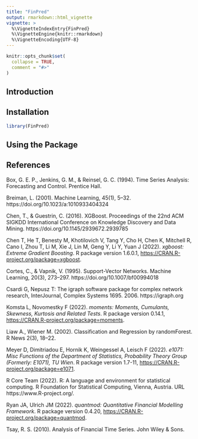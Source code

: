 ```yaml
---
title: "FinPred"
output: rmarkdown::html_vignette
vignette: >
  %\VignetteIndexEntry{FinPred}
  %\VignetteEngine{knitr::rmarkdown}
  %\VignetteEncoding{UTF-8}
---
```


```r
knitr::opts_chunk$set(
  collapse = TRUE,
  comment = "#>"
)
```

## Introduction


## Installation

```r
library(FinPred)
```


## Using the Package


## References
Box, G. E. P., Jenkins, G. M., & Reinsel, G. C. (1994). Time Series Analysis: Forecasting and Control. Prentice Hall. 

Breiman, L. (2001). Machine Learning, 45(1), 5–32. https://doi.org/10.1023/a:1010933404324 

Chen, T., & Guestrin, C. (2016). XGBoost. Proceedings of the 22nd ACM SIGKDD International Conference on Knowledge Discovery and Data Mining. https://doi.org/10.1145/2939672.2939785 

Chen T, He T, Benesty M, Khotilovich V, Tang Y, Cho H, Chen K, Mitchell R, Cano I,
  Zhou T, Li M, Xie J, Lin M, Geng Y, Li Y, Yuan J (2022). _xgboost: Extreme
  Gradient Boosting_. R package version 1.6.0.1,
  <https://CRAN.R-project.org/package=xgboost>.

Cortes, C., & Vapnik, V. (1995). Support-Vector Networks. Machine Learning, 20(3), 273–297. https://doi.org/10.1007/bf00994018 

Csardi G, Nepusz T: The igraph software package for complex network research,
  InterJournal, Complex Systems 1695. 2006. https://igraph.org

Komsta L, Novomestky F (2022). _moments: Moments, Cumulants, Skewness, Kurtosis
  and Related Tests_. R package version 0.14.1,
  <https://CRAN.R-project.org/package=moments>.

Liaw A., Wiener  M. (2002). Classification and Regression by randomForest. R
  News 2(3), 18--22.

Meyer D, Dimitriadou E, Hornik K, Weingessel A, Leisch F (2022). _e1071: Misc
  Functions of the Department of Statistics, Probability Theory Group (Formerly:
  E1071), TU Wien_. R package version 1.7-11,
  <https://CRAN.R-project.org/package=e1071>.

R Core Team (2022). R: A language and environment for statistical computing. R
  Foundation for Statistical Computing, Vienna, Austria. URL
  https://www.R-project.org/.

Ryan JA, Ulrich JM (2022). _quantmod: Quantitative Financial Modelling Framework_.
  R package version 0.4.20, <https://CRAN.R-project.org/package=quantmod>.

Tsay, R. S. (2010). Analysis of Financial Time Series. John Wiley & Sons.



